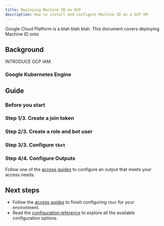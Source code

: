```yaml
---
title: Deploying Machine ID on GCP
description: How to install and configure Machine ID on a GCP VM
---
```


Google Cloud Platform is a blah blah blah. This document covers deploying
Machine ID onto

## Background

INTRODUCE GCP IAM.

### Google Kubernetes Engine

## Guide

### Before you start

### Step 1/3. Create a join token

### Step 2/3. Create a role and bot user

### Step 3/3. Configure `tbot`

### Step 4/4. Configure Outputs

Follow one of the [access guides](../access-guides.mdx) to configure an output
that meets your access needs.

## Next steps

- Follow the [access guides](../access-guides.mdx) to finish configuring `tbot` for
  your environment.
- Read the [configuration reference](../reference/configuration.mdx) to explore
  all the available configuration options.